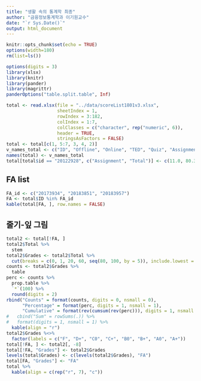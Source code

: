 ```yaml
---
title: "생활 속의 통계학 최종"
author: "금융정보통계학과 이기원교수"
date: "`r Sys.Date()`"
output: html_document
---
```


```r
knitr::opts_chunk$set(echo = TRUE)
options(width=180)
rm(list=ls())
```

```r
options(digits = 3)
library(xlsx)
library(knitr)
library(pander)
library(magrittr)
panderOptions("table.split.table", Inf)
```


```r
total <- read.xlsx(file = "../data/scoreList1801v3.xlsx", 
                   sheetIndex = 1, 
                   rowIndex = 3:182, 
                   colIndex = 1:7, 
                   colClasses = c("character", rep("numeric", 6)), 
                   header = TRUE,
                   stringsAsFactors = FALSE)
total <- total[c(1, 5:7, 3, 4, 2)]
v_names_total <- c("ID", "Offline", "Online", "TED", "Quiz", "Assignment", "Total")
names(total) <- v_names_total
total[total$id == "20122928", c("Assignment", "Total")] <- c(11.0, 80.3)
```

## FA list
 
```r
FA_id <- c("20173934", "20183851", "20183957")
FA <- total$ID %in% FA_id
kable(total[FA, ], row.names = FALSE)
```

## 줄기-잎 그림

```r
total2 <- total[!FA, ]
total2$Total %>% 
  stem 
total2$Grades <- total2$Total %>% 
  cut(breaks = c(0, 1, 20, 60, seq(80, 100, by = 5)), include.lowest = TRUE, right = FALSE) 
counts <- total2$Grades %>%
  table
perc <- counts %>%
  prop.table %>%
  `*`(100) %>%
  round(digits = 2) 
rbind("Counts" = format(counts, digits = 0, nsmall = 0), 
      "Percentage" = format(perc, digits = 1, nsmall = 1), 
      "Cumulative" = format(rev(cumsum(rev(perc))), digits = 1, nsmall = 1)) %>%
#   cbind("Sum" = rowSums(.)) %>%
#   format(digits = 1, nsmall = 1) %>%
  kable(align = "r")
total2$Grades %<>% 
  factor(labels = c("F", "D+", "C0", "C+", "B0", "B+", "A0", "A+"))
total[!FA, ] <- total2[, -8]
total[!FA, "Grades"] <- total2$Grades
levels(total$Grades) <- c(levels(total2$Grades), "FA")
total[FA, "Grades"] <- "FA"
total %>% 
  kable(align = c(rep("r", 7), "c"))
```
<!--

## 출석, TED 만점자

```r
kable(total[total$Offline == 20 & total$Online == 10 & total$TED == 30, ],
      align = c(rep("r", 7), "c"))
nrow(total[total$Offline == 20 & total$Online == 10 & total$TED == 30, ])
```


##  A 학점자

```r
kable(total[total$Grades %in% c("A+", "A"), ],
      align = c(rep("r", 7), "c"))
nrow(total[total$Grades %in% c("A+", "A"), ])
```

<P style = "page-break-before:always">


```r
total <- total[, ]
v_names_kr <- c("학번", "교실(20)", "온라인(10)",  "TED(30)", "퀴즈(20)", "과제(20)", "총점(100)", "학점")
total_kr <- total
names(total_kr) <- v_names_kr
my_grade <- function(id){
  kable(total_kr[total$ID %in% id, ], row.names = FALSE)
}
my_grade(c("20103117", "20113228", "20121307"))
```
-->

<!--### Save Data

```r
total1226 <- total
saveRDS(total1226, file = "total1226.RDS")
save.image(file = "../R/final_Records1226.RData")
```

-->
               